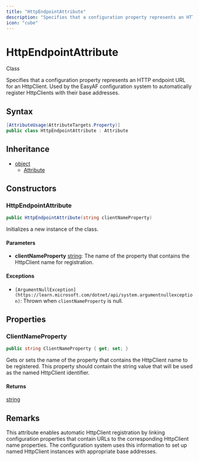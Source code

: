 ```yaml
---
title: "HttpEndpointAttribute"
description: "Specifies that a configuration property represents an HTTP endpoint URL for an HttpClient."
icon: "cube"
---
```


# HttpEndpointAttribute

<Badge variant="outline">Class</Badge>

Specifies that a configuration property represents an HTTP endpoint URL for an HttpClient. 
Used by the EasyAF configuration system to automatically register HttpClients with their base addresses.

## Syntax

```csharp
[AttributeUsage(AttributeTargets.Property)]
public class HttpEndpointAttribute : Attribute
```

## Inheritance

- [object](https://learn.microsoft.com/dotnet/api/system.object)
  - [Attribute](https://learn.microsoft.com/dotnet/api/system.attribute)

## Constructors

### HttpEndpointAttribute

```csharp
public HttpEndpointAttribute(string clientNameProperty)
```

Initializes a new instance of the <xref href="CloudNimble.EasyAF.Configuration.HttpEndpointAttribute" data-throw-if-not-resolved="false"></xref> class.

#### Parameters

- **clientNameProperty** [string](https://learn.microsoft.com/dotnet/api/system.string): The name of the property that contains the HttpClient name for registration.

#### Exceptions

- `[ArgumentNullException](https://learn.microsoft.com/dotnet/api/system.argumentnullexception)`: Thrown when <code class="paramref">clientNameProperty</code> is null.


## Properties

### ClientNameProperty

```csharp
public string ClientNameProperty { get; set; }
```

Gets or sets the name of the property that contains the HttpClient name to be registered.
This property should contain the string value that will be used as the named HttpClient identifier.

#### Returns

[string](https://learn.microsoft.com/dotnet/api/system.string)


## Remarks

This attribute enables automatic HttpClient registration by linking configuration properties
that contain URLs to the corresponding HttpClient name properties. The configuration system
uses this information to set up named HttpClient instances with appropriate base addresses.

